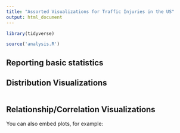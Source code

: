 ```yaml
---
title: "Assorted Visualizations for Traffic Injuries in the US"
output: html_document
---
```


```r
library(tidyverse)

source('analysis.R')
```
## Reporting basic statistics


## Distribution Visualizations

```r

```

## Relationship/Correlation Visualizations

You can also embed plots, for example:

```r

```


